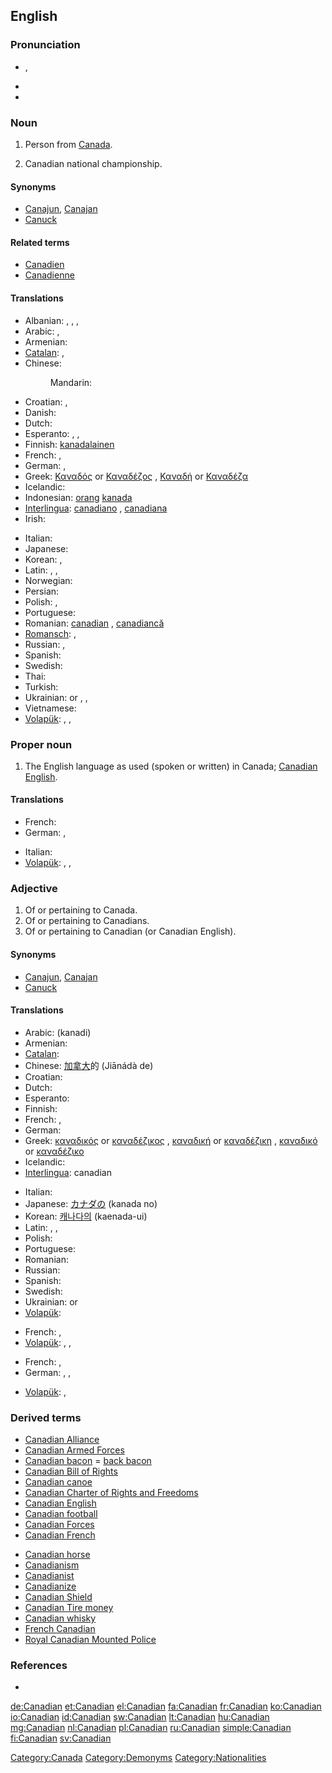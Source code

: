{{also|canadian}}
==English==

===Pronunciation===
* {{IPA|/kəˈneɪdɪən/}}, {{SAMPA|/k@"neIdI@n/}}
* {{rhymes|eɪdiːən}}
* {{hyphenation|Ca|na|di|an}}

===Noun===
{{en-noun}}

# Person from [[Canada]].
# {{sports|informal}} Canadian national championship.

====Synonyms====
* [[Canajun]], [[Canajan]]
* [[Canuck]]

====Related terms====
* [[Canadien]]
* [[Canadienne]]

====Translations====
{{trans-top|person from Canada}}
* Albanian: {{t|sq|kanadez|m}}, {{t|sq|kanadeze|f}}, {{t|sq|kanadezë|m|p}}, {{t|sq|kanadeze|f|p}}
* Arabic: {{t|ar|كندي|m|tr=kanadiy}}, {{t|ar|كندية|f|tr=kanadíyya}}
* Armenian: {{t|hy|կանադացի|tr=kanadac’i}}
* [[Catalan]]: {{t|ca|canadenc|m}}, {{t|ca|canadenca|f}}
* Chinese:
*: Mandarin: {{t-|cmn|加拿大人|tr=Jiānádàrén|sc=Hani}}
* Croatian: {{t|hr|Kanađanin|m}}, {{t|hr|Kanađanka|f}}
* Danish: {{t-|da|canadier}}
* Dutch: {{t-|nl|Canadees}}
* Esperanto: {{qualifier|male or female; male}} {{t|vo|kanadano}}, {{qualifier|male}} {{t|vo|virkanadano}}, {{qualifier|female}} {{t|vo|kanadanino}}
* Finnish: [[Kanada|kanada]][[-lainen|lainen]]
* French: {{t+|fr|Canadien|m}}, {{t+|fr|Canadienne|f}}
* German: {{t+|de|Kanadier|m}}, {{t+|de|Kanadierin|f}}
* Greek: [[Καναδός]] or [[Καναδέζος]] {{m}}, [[Καναδή]] or [[Καναδέζα]] {{f}}
* Icelandic: {{t|is|Kanadamaður|m}}
* Indonesian: [[orang]] [[kanada]]
* [[Interlingua]]: [[canadiano]] {{m}}, [[canadiana]] {{f}}
* Irish: {{t|ga|Ceanadach}}
{{trans-mid}}
* Italian: {{t-|it|canadese}}
* Japanese: {{t-|ja|カナダ人|tr=Kanada-jin}}
* Korean: {{t|ko|캐나다사람|tr=Kaenada-saram|sc=Hang}}, {{t|ko|캐나다인|tr=Kaenada-in|sc=Hang}}
* Latin: {{t-|la|canadensis|m}}, {{t-|la|canadensis|f}}, {{t-|la|canadense|n}}
* Norwegian: {{t-|no|canadier}}
* Persian: {{t|fa|کانادایی|sc=fa-Arab}}
* Polish: {{t+|pl|Kanadyjczyk|m}}, {{t+|pl|Kanadyjka|f}}
* Portuguese: {{t+|pt|canadense|m|f}}
* Romanian: [[canadian]] {{m}}, [[canadiancă]] {{f}}
* [[Romansch]]: {{t|rm|canadais|m}}, {{t|rm|canadaisa|f}}
* Russian: {{t+|ru|канадец|m|tr=kanádec}}, {{t+|ru|канадка|f|tr=kanádka}}
* Spanish: {{t+|es|canadiense|m|f}}
* Swedish: {{t|sv|kanadensare}}
* Thai: {{t|th|คนแคนาดา|tr=kon kâenaadaa}}
* Turkish: {{t+|tr|Kanadalı}}
* Ukrainian: {{t-|uk|канадець|m|tr=kanádec’|xs=Ukrainian}} or {{t-|uk|канадієць|m|tr=kanadíjec’|xs=Ukrainian}}, {{t-|uk|канадка|f|tr=kanádka|xs=Ukrainian}}, {{t|uk|канадійка|f|tr=kanadíjka|xs=Ukrainian}}
* Vietnamese: {{t|vi|người Ca-na-đa|xs=Vietnamese}}
* [[Volapük]]: {{qualifier|male or female}} {{t|vo|Kanadänan}}, {{qualifier|male}} {{t|vo|hi-Kanadänan}}, {{qualifier|female}} {{t|vo|ji-Kanadänan}}
{{trans-bottom}}

===Proper noun===
{{en-proper noun}}

# {{informal}} The English language as used (spoken or written) in Canada; [[Canadian English]].

====Translations====
{{trans-top|Canadian English}}
* French: {{t|fr|anglais canadien|m}}
* German: {{t|de|Kanadisch|n}}, {{qualifier|more precisely}} {{t|de|kanadisches Englisch|n}}
{{trans-mid}}
* Italian: {{t|it|inglese canadese|m}}
* [[Volapük]]: {{t|vo|Kanadänapük}}, {{t|vo|Linglänapük Kanadänik}}, {{t|vo|Kanadäna-Linglänapük}}
{{trans-bottom}}

===Adjective===
{{en-adj}}

# Of or pertaining to Canada.
# Of or pertaining to Canadians.
# Of or pertaining to Canadian (or Canadian English).

====Synonyms====
* [[Canajun]], [[Canajan]]
* [[Canuck]]

====Translations====
{{trans-top|of or pertaining to Canada}}
* Arabic: {{Arab|[[كندي]]}} (kanadi)
* Armenian: {{t|hy|կանադական|tr=kanadakan}}
* [[Catalan]]: {{t|ca|canadenc}}
* Chinese: [[加拿大]]的 (Jiānádà de)
* Croatian: {{t|hr|kanadski}}
* Dutch: {{t-|nl|Canadees}}
* Esperanto: {{t-|eo|kanada|xs=Esperanto}}
* Finnish: {{t+|fi|kanadalainen}}
* French: {{t+|fr|canadien|m}}, {{t+|fr|canadienne|f}}
* German: {{t+|de|kanadisch}}
* Greek: [[καναδικός]] or [[καναδέζικος]] {{m}}, [[καναδική]] or [[καναδέζικη]] {{f}}, [[καναδικό]] or [[καναδέζικο]] {{n}}
* Icelandic: {{t-|is|kanadískur}}
* [[Interlingua]]: canadian
{{trans-mid}}
* Italian: {{t-|it|canadese}}
* Japanese: [[カナダ]]の (kanada no)
* Korean: [[캐나다]]의 (kaenada-ui)
* Latin: {{t-|la|canadensis|m}}, {{t-|la|canadensis|f}}, {{t-|la|canadense|n}}
* Polish: {{t+|pl|kanadyjski|m}}
* Portuguese: {{t+|pt|canadense|m|f}}
* Romanian: {{t+|ro|canadian}}
* Russian: {{t+|ru|канадский|tr=kanádskij}}
* Spanish: {{t+|es|canadiense}}
* Swedish: {{t+|sv|kanadensisk}}
* Ukrainian: {{t-|uk|канадський|m|tr=kanáds’kyj|xs=Ukrainian}} or {{t-|uk|канадійський|m|tr=kanadíjs’kyj|xs=Ukrainian}}
* [[Volapük]]: {{t|vo|Kanadänik}}
{{trans-bottom}}

{{trans-top|of or pertaining to Canadians}}
* French: {{t|fr|canadien|m}}, {{t|fr|canadienne|f}}
* [[Volapük]]: {{qualifier|male or female}} {{t|vo|Kanadänanik}}, {{qualifier|male}} {{t|vo|hi-Kanadänanik}}, {{qualifier|female}} {{t|vo|ji-Kanadänanik}}
{{trans-mid}}
{{trans-bottom}}

{{trans-top|of or pertaining to Canadian (the language), Canadian English}}
* French: {{t|fr|canadien|m}}, {{t|fr|canadienne|f}}
* German: {{t|de|kanadisch}}, {{t|de|kanadischenglisch}}, {{t|de|kanadisch-englisch}}
{{trans-mid}}
* [[Volapük]]: {{t|vo|Kanadänapükik}}, {{t|vo|Kanadäna-Linglänapükik}}
{{trans-bottom}}

===Derived terms===
{{rel-top3|Derived terms}}
* [[Canadian Alliance]]
* [[Canadian Armed Forces]]
* [[Canadian bacon]] = [[back bacon]]
* [[Canadian Bill of Rights]]
* [[Canadian canoe]]
* [[Canadian Charter of Rights and Freedoms]]
* [[Canadian English]]
* [[Canadian football]]
* [[Canadian Forces]]
* [[Canadian French]]
{{rel-mid3}}
* [[Canadian horse]]
* [[Canadianism]]
* [[Canadianist]]
* [[Canadianize]]
* [[Canadian Shield]]
* [[Canadian Tire money]]
* [[Canadian whisky]]
* [[French Canadian]]
* [[Royal Canadian Mounted Police]]
{{rel-bottom}}

===References===
* {{R:Canadian Oxford 2004}}

[[Category:Canada]]
[[Category:Demonyms]]
[[Category:Nationalities]]

[[de:Canadian]]
[[et:Canadian]]
[[el:Canadian]]
[[fa:Canadian]]
[[fr:Canadian]]
[[ko:Canadian]]
[[io:Canadian]]
[[id:Canadian]]
[[sw:Canadian]]
[[lt:Canadian]]
[[hu:Canadian]]
[[mg:Canadian]]
[[nl:Canadian]]
[[pl:Canadian]]
[[ru:Canadian]]
[[simple:Canadian]]
[[fi:Canadian]]
[[sv:Canadian]]